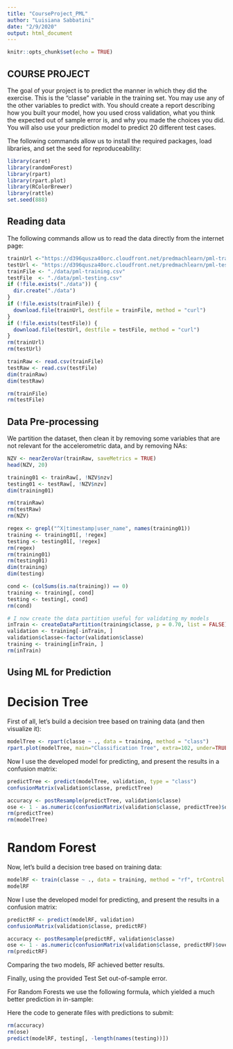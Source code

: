 ```yaml
---
title: "CourseProject_PML"
author: "Luisiana Sabbatini"
date: "2/9/2020"
output: html_document
---
```


```r
knitr::opts_chunk$set(echo = TRUE)
```
## COURSE PROJECT

The goal of your project is to predict the manner in which they did the exercise. This is the "classe" variable in the training set. You may use any of the other variables to predict with. You should create a report describing how you built your model, how you used cross validation, what you think the expected out of sample error is, and why you made the choices you did. You will also use your prediction model to predict 20 different test cases.

The following commands allow us to install the required packages, load libraries, and set the seed for reproduceability:

```r
library(caret)
library(randomForest)
library(rpart) 
library(rpart.plot)
library(RColorBrewer)
library(rattle)
set.seed(888)
```


## Reading data 

The following commands allow us to read the data directly from the internet page:
```r
trainUrl <-"https://d396qusza40orc.cloudfront.net/predmachlearn/pml-training.csv"
testUrl <- "https://d396qusza40orc.cloudfront.net/predmachlearn/pml-testing.csv"
trainFile <- "./data/pml-training.csv"
testFile  <- "./data/pml-testing.csv"
if (!file.exists("./data")) {
  dir.create("./data")
}
if (!file.exists(trainFile)) {
  download.file(trainUrl, destfile = trainFile, method = "curl")
}
if (!file.exists(testFile)) {
  download.file(testUrl, destfile = testFile, method = "curl")
}
rm(trainUrl)
rm(testUrl)

trainRaw <- read.csv(trainFile)
testRaw <- read.csv(testFile)
dim(trainRaw)
dim(testRaw)

rm(trainFile)
rm(testFile)

```


## Data Pre-processing

We partition the dataset, then clean it by removing some variables that are not relevant for the accelerometric data, and by removing NAs:

```r
NZV <- nearZeroVar(trainRaw, saveMetrics = TRUE)
head(NZV, 20)

training01 <- trainRaw[, !NZV$nzv]
testing01 <- testRaw[, !NZV$nzv]
dim(training01)

rm(trainRaw)
rm(testRaw)
rm(NZV)

regex <- grepl("^X|timestamp|user_name", names(training01))
training <- training01[, !regex]
testing <- testing01[, !regex]
rm(regex)
rm(training01)
rm(testing01)
dim(training)
dim(testing)

cond <- (colSums(is.na(training)) == 0)
training <- training[, cond]
testing <- testing[, cond]
rm(cond)

# I now create the data partition useful for validating my models
inTrain <- createDataPartition(training$classe, p = 0.70, list = FALSE)
validation <- training[-inTrain, ]
validation$classe<-factor(validation$classe)
training <- training[inTrain, ]
rm(inTrain)
```

## Using ML for Prediction

# Decision Tree

First of all, let's build a decision tree based on training data (and then visualize it):

```r

modelTree <- rpart(classe ~ ., data = training, method = "class")
rpart.plot(modelTree, main="Classification Tree", extra=102, under=TRUE, faclen=0)
```

Now I use the developed model for predicting, and present the results in a confusion matrix:

```r
predictTree <- predict(modelTree, validation, type = "class")
confusionMatrix(validation$classe, predictTree)

accuracy <- postResample(predictTree, validation$classe)
ose <- 1 - as.numeric(confusionMatrix(validation$classe, predictTree)$overall[1])
rm(predictTree)
rm(modelTree)
```

# Random Forest

Now, let's build a decision tree based on training data:

```r
modelRF <- train(classe ~ ., data = training, method = "rf", trControl = trainControl(method = "cv", 5), ntree = 50)
modelRF
```

Now I use the developed model for predicting, and present the results in a confusion matrix:

```r
predictRF <- predict(modelRF, validation)
confusionMatrix(validation$classe, predictRF)

accuracy <- postResample(predictRF, validation$classe)
ose <- 1 - as.numeric(confusionMatrix(validation$classe, predictRF)$overall[1])
rm(predictRF)
```

Comparing the two models, RF achieved better results.

Finally, using the provided Test Set out-of-sample error.

For Random Forests we use the following formula, which yielded a much better prediction in in-sample:


Here the code to generate files with predictions to submit:

```r
rm(accuracy)
rm(ose)
predict(modelRF, testing[, -length(names(testing))])
```

